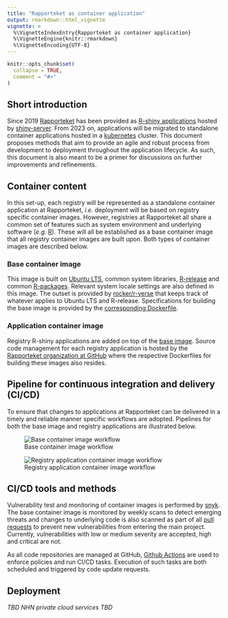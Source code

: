 ```yaml
---
title: "Rapporteket as container application"
output: rmarkdown::html_vignette
vignette: >
  %\VignetteIndexEntry{Rapporteket as container application}
  %\VignetteEngine{knitr::rmarkdown}
  %\VignetteEncoding{UTF-8}
---
```


```r
knitr::opts_chunk$set(
  collapse = TRUE,
  comment = "#>"
)
```

## Short introduction
Since 2019 [Rapporteket](https://rapporteket.github.io/rapporteket/) has been provided as [R-shiny applications](https://shiny.rstudio.com/) hosted by [shiny-server](https://www.rstudio.com/products/shiny/shiny-server/). From 2023 on, applications will be migrated to standalone container applications hosted in a [kubernetes](https://kubernetes.io/) cluster. This document proposes methods that aim to provide an agile and robust process from development to deployment throughout the application lifecycle. As such, this document is also meant to be a primer for discussions on further improvements and refinements.

## Container content
In this set-up, each registry will be represented as a standalone container application at Rapporteket, _i.e._ deployment will be based on registry specific container images. However, registries at Rapporteket all share a common set of features such as system environment and underlying software (_e.g._ [R](https://cran.r-project.org/)). These will all be established as a base container image that all registry container images are built upon. Both types of container images are described below. 

### Base container image
This image is built on [Ubuntu LTS](https://releases.ubuntu.com/), common system libraries, [R-release](https://cran.r-project.org/sources.html) and common [R-packages](https://en.wikipedia.org/wiki/R_package). Relevant system locale settings are also defined in this image. The outset is provided by [rocker/r-verse](https://github.com/rocker-org/rocker-versioned2/blob/master/README.md) that keeps track of whatever applies to Ubuntu LTS and R-release. Specifications for building the base image is provided by the [corresponding Dockerfile](https://github.com/Rapporteket/base-r/blob/main/Dockerfile).

### Application container image
Registry R-shiny applications are added on top of the [base image](https://github.com/Rapporteket/base-r). Source code management for each registry application is hosted by the [Rapporteket organization at GitHub](https://github.com/Rapporteket/) where the respective Dockerfiles for building these images also resides.

## Pipeline for continuous integration and delivery (CI/CD)
To ensure that changes to applications at Rapporteket can be delivered in a timely and reliable manner specific workflows are adopted. Pipelines for both the base image and registry applications are illustrated below.

![Base container image workflow](base_image.png)

![Registry application container image workflow](app_image.png)

## CI/CD tools and methods
Vulnerability test and monitoring of container images is performed by [snyk](https://snyk.io/). The base container image is monitored by weekly scans to detect emerging threats and changes to underlying code is also scanned as part of all [pull requests](https://www.pagerduty.com/resources/learn/what-is-a-pull-request/) to prevent new vulnerabilities from entering the main project. Currently, vulnerabilities with low or medium severity are accepted, high and critical are not.

As all code repositories are managed at GitHub, [Github Actions](https://docs.github.com/en/actions) are used to enforce policies and run CI/CD tasks. Execution of such tasks are both scheduled and triggered by code update requests.

## Deployment
_TBD NHN private cloud services TBD_

